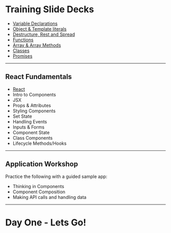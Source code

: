

# Training Slide Decks

- [Variable Declarations](/decks/variables/#0)
- [Object & Template literals](/decks/literals/#0)
- [Destructure, Rest and Spread](/decks/destructuring/#0)
- [Functions](/decks/functions/#0)
- [Array & Array Methods](/decks/arrays/#0)
- [Classes](/decks/classes/#0)
- [Promises](/decks/promises/#0)

---

## React Fundamentals

- [React](/decks/react/#0)
- Intro to Components
- JSX
- Props & Attributes
- Styling Components
- Set State
- Handling Events
- Inputs & Forms
- Component State
- Class Components
- Lifecycle Methods/Hooks

---

## Application Workshop

Practice the following with a guided sample app:

- Thinking in Components
- Component Composition
- Making API calls and handling data

---

# Day One - Lets Go!
